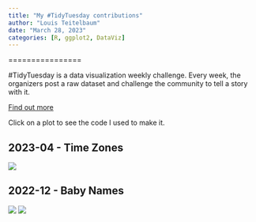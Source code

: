 ```yaml
---
title: "My #TidyTuesday contributions"
author: "Louis Teitelbaum"
date: "March 28, 2023"
categories: [R, ggplot2, DataViz]
---
```

================

\#TidyTuesday is a data visualization weekly challenge. Every week, the organizers post a raw dataset and challenge the community to tell a story with it. 

[Find out
more](https://github.com/rfordatascience/tidytuesday/blob/master/README.md)

Click on a plot to see the code I used to make it.

## 2023-04 - Time Zones

[![](plots/daylight_savings.png)](https://github.com/rimonim/tidy_tuesday/blob/main/timezones.R)

## 2022-12 - Baby Names
[![](plots/baby_names2.png)](https://github.com/rimonim/tidy_tuesday/blob/main/baby_names.R)
[![](plots/baby_names.png)](https://github.com/rimonim/tidy_tuesday/blob/main/baby_names.R)
